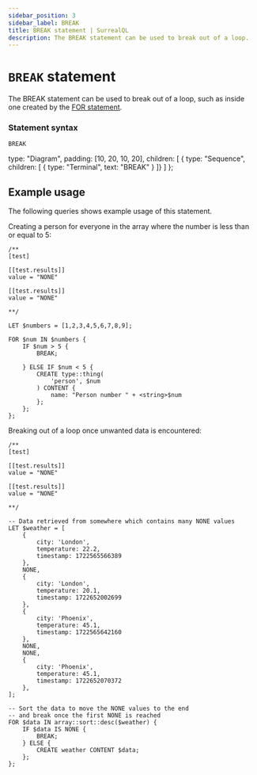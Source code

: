 ```yaml
---
sidebar_position: 3
sidebar_label: BREAK
title: BREAK statement | SurrealQL
description: The BREAK statement can be used to break out of a loop.
---
```


# `BREAK` statement

The BREAK statement can be used to break out of a loop, such as inside one created by the [FOR statement](/docs/surrealql/statements/for).


### Statement syntax

<Tabs syncKey="break-statement">
  <TabItem label="SurrealQL Syntax">

```syntax title="SurrealQL Syntax"
BREAK
```

  </TabItem>
  <TabItem label="Railroad Diagram">

  type: "Diagram",
  padding: [10, 20, 10, 20],
  children: [
    { type: "Sequence", children: [
      { type: "Terminal", text: "BREAK" }
    ]}
  ]
};

<RailroadDiagram ast={breakAst} className="my-6" />

  </TabItem>
</Tabs>

## Example usage

The following queries shows example usage of this statement.

Creating a person for everyone in the array where the number is less than or equal to 5:

```surql
/**
[test]

[[test.results]]
value = "NONE"

[[test.results]]
value = "NONE"

**/

LET $numbers = [1,2,3,4,5,6,7,8,9];

FOR $num IN $numbers {
    IF $num > 5 {
        BREAK;

    } ELSE IF $num < 5 {
        CREATE type::thing(
            'person', $num
        ) CONTENT {
            name: "Person number " + <string>$num
        };
    };
};
```

Breaking out of a loop once unwanted data is encountered:

```surql
/**
[test]

[[test.results]]
value = "NONE"

[[test.results]]
value = "NONE"

**/

-- Data retrieved from somewhere which contains many NONE values
LET $weather = [
	{
		city: 'London',
		temperature: 22.2,
		timestamp: 1722565566389
	},
	NONE,
	{
		city: 'London',
		temperature: 20.1,
		timestamp: 1722652002699
	},
    {
        city: 'Phoenix',
        temperature: 45.1,
        timestamp: 1722565642160
    },
    NONE,
    NONE,
    {
        city: 'Phoenix',
        temperature: 45.1,
        timestamp: 1722652070372
    },
];

-- Sort the data to move the NONE values to the end
-- and break once the first NONE is reached
FOR $data IN array::sort::desc($weather) {
    IF $data IS NONE {
        BREAK;
    } ELSE {
        CREATE weather CONTENT $data;
    };
};
```

